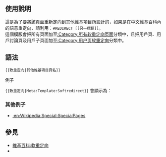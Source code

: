 {{Documentation subpage}}
{{NoteTA/MediaWiki}}
{{Interwikitmp-grp|wsr=|wdy=|WQT=1|wnw=Softredirect}}

==使用說明==
這是為了要將該頁面重新定向到其他維基項目所設計的，如果是在中文維基百科內的語意重定向，請利用：<code><nowiki>#REDIRECT [[另一標題]]</nowiki></code>。<br />
這個模版會把所有頁面加至[[:Category:所有软重定向页面]]分類中，且把用戶頁、用戶討論頁及用戶子頁面加至[[:Category:用户页软重定向]]分類中。
<!--This template is for creating [[Wikipedia:Soft redirect|soft redirect]]s, that is to say, short pages inviting readers to visit another page on a different [[meta:Wikimedia projects|維基媒體基金會計劃]]. This cannot be performed with a classical redirect due to technical restrictions. This template is also used to redirect an entry to a [[Wikipedia:Special page|special page]], in which case hard redirects have been disabled. 
-->

==語法==
<code><nowiki>{{</nowiki>軟重定向|其他維基項目頁名}}</code>
;例子
<code><nowiki>{{</nowiki>軟重定向|Meta:Template:Softredirect}}</code> 會顯示為：

{{軟重定向|Meta:Template:Softredirect}}

===其他例子===
*[[:en:Wikipedia:Special:SpecialPages]]

==參見==
*[[維基百科:軟重定向]]
*{{tl|伪重定向}}

{{brClear}}
<includeonly>
<!-- 本行下加入模板的分類 -->
[[Category:姊妹计划链接模板|{{PAGENAME}}]]
[[Category:软重定向模板| {{PAGENAME}}]]

<!-- 本行下加入模板的跨語言鏈接 -->
</includeonly>